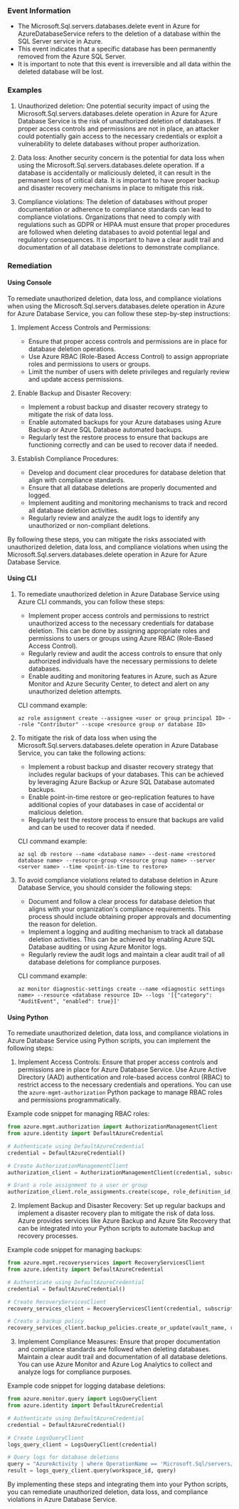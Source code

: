 
### Event Information

- The Microsoft.Sql.servers.databases.delete event in Azure for AzureDatabaseService refers to the deletion of a database within the SQL Server service in Azure.
- This event indicates that a specific database has been permanently removed from the Azure SQL Server.
- It is important to note that this event is irreversible and all data within the deleted database will be lost.


### Examples

1. Unauthorized deletion: One potential security impact of using the Microsoft.Sql.servers.databases.delete operation in Azure for Azure Database Service is the risk of unauthorized deletion of databases. If proper access controls and permissions are not in place, an attacker could potentially gain access to the necessary credentials or exploit a vulnerability to delete databases without proper authorization.

2. Data loss: Another security concern is the potential for data loss when using the Microsoft.Sql.servers.databases.delete operation. If a database is accidentally or maliciously deleted, it can result in the permanent loss of critical data. It is important to have proper backup and disaster recovery mechanisms in place to mitigate this risk.

3. Compliance violations: The deletion of databases without proper documentation or adherence to compliance standards can lead to compliance violations. Organizations that need to comply with regulations such as GDPR or HIPAA must ensure that proper procedures are followed when deleting databases to avoid potential legal and regulatory consequences. It is important to have a clear audit trail and documentation of all database deletions to demonstrate compliance.

### Remediation

#### Using Console

To remediate unauthorized deletion, data loss, and compliance violations when using the Microsoft.Sql.servers.databases.delete operation in Azure for Azure Database Service, you can follow these step-by-step instructions:

1. Implement Access Controls and Permissions:
   - Ensure that proper access controls and permissions are in place for database deletion operations.
   - Use Azure RBAC (Role-Based Access Control) to assign appropriate roles and permissions to users or groups.
   - Limit the number of users with delete privileges and regularly review and update access permissions.

2. Enable Backup and Disaster Recovery:
   - Implement a robust backup and disaster recovery strategy to mitigate the risk of data loss.
   - Enable automated backups for your Azure databases using Azure Backup or Azure SQL Database automated backups.
   - Regularly test the restore process to ensure that backups are functioning correctly and can be used to recover data if needed.

3. Establish Compliance Procedures:
   - Develop and document clear procedures for database deletion that align with compliance standards.
   - Ensure that all database deletions are properly documented and logged.
   - Implement auditing and monitoring mechanisms to track and record all database deletion activities.
   - Regularly review and analyze the audit logs to identify any unauthorized or non-compliant deletions.

By following these steps, you can mitigate the risks associated with unauthorized deletion, data loss, and compliance violations when using the Microsoft.Sql.servers.databases.delete operation in Azure for Azure Database Service.

#### Using CLI

1. To remediate unauthorized deletion in Azure Database Service using Azure CLI commands, you can follow these steps:
   - Implement proper access controls and permissions to restrict unauthorized access to the necessary credentials for database deletion. This can be done by assigning appropriate roles and permissions to users or groups using Azure RBAC (Role-Based Access Control).
   - Regularly review and audit the access controls to ensure that only authorized individuals have the necessary permissions to delete databases.
   - Enable auditing and monitoring features in Azure, such as Azure Monitor and Azure Security Center, to detect and alert on any unauthorized deletion attempts.

   CLI command example:
   ```
   az role assignment create --assignee <user or group principal ID> --role "Contributor" --scope <resource group or database ID>
   ```

2. To mitigate the risk of data loss when using the Microsoft.Sql.servers.databases.delete operation in Azure Database Service, you can take the following actions:
   - Implement a robust backup and disaster recovery strategy that includes regular backups of your databases. This can be achieved by leveraging Azure Backup or Azure SQL Database automated backups.
   - Enable point-in-time restore or geo-replication features to have additional copies of your databases in case of accidental or malicious deletion.
   - Regularly test the restore process to ensure that backups are valid and can be used to recover data if needed.

   CLI command example:
   ```
   az sql db restore --name <database name> --dest-name <restored database name> --resource-group <resource group name> --server <server name> --time <point-in-time to restore>
   ```

3. To avoid compliance violations related to database deletion in Azure Database Service, you should consider the following steps:
   - Document and follow a clear process for database deletion that aligns with your organization's compliance requirements. This process should include obtaining proper approvals and documenting the reason for deletion.
   - Implement a logging and auditing mechanism to track all database deletion activities. This can be achieved by enabling Azure SQL Database auditing or using Azure Monitor logs.
   - Regularly review the audit logs and maintain a clear audit trail of all database deletions for compliance purposes.

   CLI command example:
   ```
   az monitor diagnostic-settings create --name <diagnostic settings name> --resource <database resource ID> --logs '[{"category": "AuditEvent", "enabled": true}]'
   ```

#### Using Python

To remediate unauthorized deletion, data loss, and compliance violations in Azure Database Service using Python scripts, you can implement the following steps:

1. Implement Access Controls: Ensure that proper access controls and permissions are in place for Azure Database Service. Use Azure Active Directory (AAD) authentication and role-based access control (RBAC) to restrict access to the necessary credentials and operations. You can use the `azure-mgmt-authorization` Python package to manage RBAC roles and permissions programmatically.

Example code snippet for managing RBAC roles:

```python
from azure.mgmt.authorization import AuthorizationManagementClient
from azure.identity import DefaultAzureCredential

# Authenticate using DefaultAzureCredential
credential = DefaultAzureCredential()

# Create AuthorizationManagementClient
authorization_client = AuthorizationManagementClient(credential, subscription_id)

# Grant a role assignment to a user or group
authorization_client.role_assignments.create(scope, role_definition_id, principal_id)
```

2. Implement Backup and Disaster Recovery: Set up regular backups and implement a disaster recovery plan to mitigate the risk of data loss. Azure provides services like Azure Backup and Azure Site Recovery that can be integrated into your Python scripts to automate backup and recovery processes.

Example code snippet for managing backups:

```python
from azure.mgmt.recoveryservices import RecoveryServicesClient
from azure.identity import DefaultAzureCredential

# Authenticate using DefaultAzureCredential
credential = DefaultAzureCredential()

# Create RecoveryServicesClient
recovery_services_client = RecoveryServicesClient(credential, subscription_id)

# Create a backup policy
recovery_services_client.backup_policies.create_or_update(vault_name, resource_group_name, policy_name, policy_properties)
```

3. Implement Compliance Measures: Ensure that proper documentation and compliance standards are followed when deleting databases. Maintain a clear audit trail and documentation of all database deletions. You can use Azure Monitor and Azure Log Analytics to collect and analyze logs for compliance purposes.

Example code snippet for logging database deletions:

```python
from azure.monitor.query import LogsQueryClient
from azure.identity import DefaultAzureCredential

# Authenticate using DefaultAzureCredential
credential = DefaultAzureCredential()

# Create LogsQueryClient
logs_query_client = LogsQueryClient(credential)

# Query logs for database deletions
query = "AzureActivity | where OperationName == 'Microsoft.Sql/servers/databases/delete' | project TimeGenerated, ResourceId, Caller, Status"
result = logs_query_client.query(workspace_id, query)
```

By implementing these steps and integrating them into your Python scripts, you can remediate unauthorized deletion, data loss, and compliance violations in Azure Database Service.

